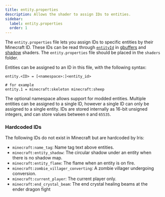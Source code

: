 ```yaml
---
title: entity.properties
description: Allows the shader to assign IDs to entities.
sidebar:
  label: entity.properties
  order: 1
---
```


The `entity.properties` file lets you assign IDs to specific entities by their Minecraft ID. These IDs can be read through [`entityId`](/current/reference/uniforms/id#entityid) in [gbuffers](/current/reference/programs/gbuffers) and [shadow](/current/reference/programs/shadow) shaders. The `entity.properties` file should be placed in the `shaders` folder.

Entities can be assigned to an ID in this file, with the following syntax:
```properties title=entity.properties
entity.<ID> = [<namespace>:]<entity_id>

# for example
entity.1 = minecraft:skeleton minecraft:sheep
```

The optional namespace allows support for modded entities. Multiple entities can be assigned to a single ID, however a single ID can only be assigned to a single entity. IDs are stored internally as 16-bit unsigned integers, and can store values between `0` and `65535`.

### Hardcoded IDs
The following IDs do not exist in Minecraft but are hardcoded by Iris:
- `minecraft:name_tag`: Name tag text above entities.
- `minecraft:entity_shadow`: The circular shadow under an entity when there is no shadow map.
- `minecraft:entity_flame`: The flame when an entity is on fire.
- `minecraft:zombie_villager_converting`: A zombie villager undergoing conversion.
- `minecraft:current_player`: The current player only.
- `minecraft:end_crystal_beam`: The end crystal healing beams at the ender dragon fight
